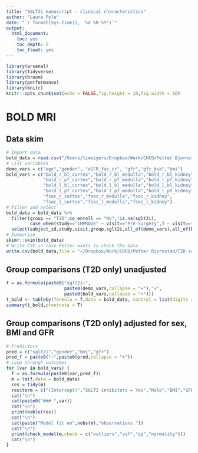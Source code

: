 ```yaml
---
title: "SGLT2i manuscript - clinical characteristics"
author: "Laura Pyle"
date: "`r format(Sys.time(), '%d %B %Y')`"
output:
  html_document:
    toc: yes
    toc_depth: 5
    toc_float: yes
---
```


```r
library(arsenal)
library(tidyverse)
library(broom)
library(performance)
library(knitr)
knitr::opts_chunk$set(echo = FALSE,fig.height = 10,fig.width = 10)
```

# BOLD MRI

## Data skim

```r
# Import data
bold_data = read.csv("/Users/timvigers/Dropbox/Work/CHCO/Petter Bjornstad/Data Harmonization/Data Clean/merged_dataset_2022-10-12.csv",stringsAsFactors = T,na.strings = "")
# List variables
demo_vars = c("age","gender", "eGFR_fas_cr", "gfr","gfr_bsa","bmi")
bold_vars = c("bold_r_bl_cortex","bold_r_bl_medulla","bold_r_bl_kidney",
              "bold_r_pf_cortex","bold_r_pf_medulla","bold_r_pf_kidney",
              "bold_l_bl_cortex","bold_l_bl_medulla","bold_l_bl_kidney",
              "bold_l_pf_cortex","bold_l_pf_medulla","bold_l_pf_kidney",
              "fsoc_r_cortex","fsoc_r_medulla","fsoc_r_kidney",
              "fsoc_l_cortex","fsoc_l_medulla","fsoc_l_kidney")
# Filter and select
bold_data = bold_data %>% 
  filter(group == "T2D",co_enroll == "No",!is.na(sglt2i),
         case_when(study=="IMPROVE" ~ visit=="Pre-Surgery",T ~ visit=="Baseline")) %>%
  select(subject_id,study,visit,group,sglt2i,all_of(demo_vars),all_of(bold_vars))
# Summarize
skimr::skim(bold_data)
# Write CSV in case Petter wants to check the data
write.csv(bold_data,file = "~/Dropbox/Work/CHCO/Petter Bjornstad/T2D scRNA SGLT2i/Data clean/bold_data.csv",row.names = F,na="")
```

## Group comparisons (T2D only) unadjusted

```r
f = as.formula(paste0("sglt2i~",
                      paste0(demo_vars,collapse = "+"),"+",
                      paste0(bold_vars,collapse = "+")))
t_bold <- tableby(formula = f,data = bold_data, control = list(digits = 2))
summary(t_bold,pfootnote = T)
```

## Group comparisons (T2D only) adjusted for sex, BMI and GFR

```r
# Predictors
pred = c("sglt2i","gender","bmi","gfr")
pred_f = paste0("~",paste0(pred,collapse = "+"))
# Loop through outcomes
for (var in bold_vars) {
  f = as.formula(paste0(var,pred_f))
  m = lm(f,data = bold_data)
  res = tidy(m)
  res$term = c("(Intercept)","SGLT2 inhibitors = Yes","Male","BMI","GFR")
  cat("\n")
  cat(paste0("### ",var))
  cat("\n")
  print(kable(res))
  cat("\n")
  cat(paste("Model fit on",nobs(m),"observations."))
  cat("\n")
  print(check_model(m,check = c("outliers","vif","qq","normality")))
  cat("\n")
}
```
